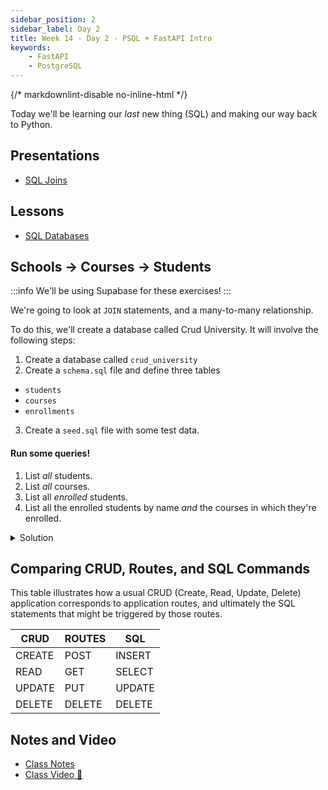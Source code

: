 ```yaml
---
sidebar_position: 2
sidebar_label: Day 2
title: Week 14 - Day 2 - PSQL + FastAPI Intro
keywords:
    - FastAPI
    - PostgreSQL
---
```

{/* markdownlint-disable no-inline-html */}

Today we'll be learning our _last_ new thing (SQL) and making our way back to Python.

## Presentations

- [SQL Joins](https://docs.google.com/presentation/d/1h9lCxZWfUjkmq81ZpfRek6MUxIi_JhCpRjmCVhFpb9c/edit?usp=sharing)

## Lessons

- [SQL Databases](/docs/lessons/databases/sql/)

## Schools -> Courses -> Students

:::info
We'll be using Supabase for these exercises!
:::

We're going to look at `JOIN` statements, and a many-to-many relationship.

To do this, we'll create a database called Crud University. It will involve the following steps:

1. Create a database called `crud_university`
2. Create a `schema.sql` file and define three tables
  - `students`
  - `courses`
  - `enrollments`
3. Create a `seed.sql` file with some test data.

#### Run some queries!

1. List _all_ students.
2. List _all_ courses.
3. List all _enrolled_ students.
4. List all the enrolled students by name _and_ the courses in which they're enrolled.

<details>
<summary>Solution</summary>

`schema.sql`

```sql
CREATE TABLE students (
    id serial PRIMARY KEY,
    name VARCHAR(50)
);

CREATE TABLE courses (
    id serial PRIMARY KEY,
    name VARCHAR(50)
);

-- many-to-many,
-- Enrollments tracks students & courses
CREATE TABLE enrollments (
    enrollment_id serial PRIMARY KEY,
    student_id INT,
    course_id INT,
    enrollment_date DATE,
    FOREIGN KEY (student_id) REFERENCES students(id),
    FOREIGN KEY (course_id) REFERENCES courses(id)
);

```

seed.sql

```sql
-- Let's add some students
INSERT INTO students (name)
    VALUES ('Charlie Day'),
      ('Jason Voorhies'),
      ('Michael Myers'),
      ('Freddy Krueger'),
      ('Darth Vader'),
      ('Luke Skywalker'),
      ('Leia Organa'),
      ('Han Solo'),
      ('Obi-Wan Kenobi'),
      ('Frodo Baggins'),
      ('Samwise Gamgee'),
      ('Bilbo Baggins');


-- Let's add some courses
INSERT INTO courses (name)
  VALUES ('Science'),
    ('Math'),
    ('History'),
    ('Art'),
    ('Music'),
    ('Physical Education'),
    ('Computer Science'),
    ('Literature'),
    ('Philosophy'),
    ('Psychology');

```

`JOIN` Statements

```sql
-- INNER JOIN to get students names, with their course names
SELECT
  students.name AS student_name,
  courses.name AS course_name
FROM enrollments
INNER JOIN students
  ON students.id = enrollments.student_id
INNER JOIN courses
  ON courses.id = enrollments.course_id;

-- Select all students who are enrolled in a course,
-- but only show each name once
SELECT DISTINCT name
  FROM students
  INNER JOIN enrollments
    ON students.id = enrollments.student_id;

-- OUTER JOIN to get all students AND all courses.
-- It will show which students are enrolled in which courses...
-- Students not enrolled or courses with no students will return `null`
SELECT students.name as student_name, courses.name AS course_name
  FROM students
  FULL OUTER JOIN enrollments
    ON students.id = enrollments.student_id
  FULL OUTER JOIN courses
    ON courses.id = enrollments.course_id
  ORDER BY student_name;
```
</details>

## Comparing CRUD, Routes, and SQL Commands

This table illustrates how a usual CRUD (Create, Read, Update, Delete) application corresponds to application routes, and ultimately the SQL statements that might be triggered by those routes.

| CRUD   | ROUTES | SQL    |
| ------ | ------ | ------ |
| CREATE | POST   | INSERT |
| READ   | GET    | SELECT |
| UPDATE | PUT    | UPDATE |
| DELETE | DELETE | DELETE |


## Notes and Video

- [Class Notes](https://docs.google.com/document/d/1FIc-YRI7xfbsHTjKEYXAdJRGm6c4J1oR3oAMKRToqYs/view?usp=sharing)
- [Class Video :movie_camera:](https://drive.google.com/file/d/120_KUzWwNjAFjikGVzksOjOwmdy1UzHe/view?usp=drive_link)
